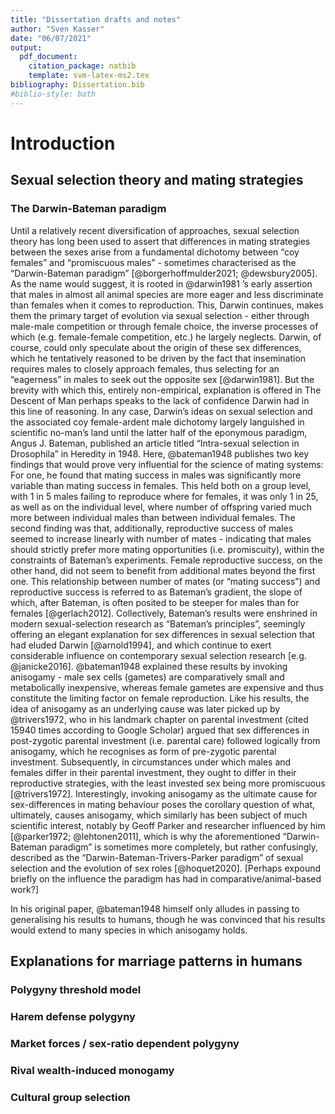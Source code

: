 ---
title: "Dissertation drafts and notes"
author: "Sven Kasser"
date: "06/07/2021"
output: 
  pdf_document:
    citation_package: natbib
    template: svm-latex-ms2.tex 
bibliography: Dissertation.bib
#biblio-style: bath
---

# Introduction

## Sexual selection theory and mating strategies

### The Darwin-Bateman paradigm

Until a relatively recent diversification of approaches, sexual selection theory has long been used to assert that differences in mating strategies between the sexes arise from a fundamental dichotomy between "coy females" and "promiscuous males" - sometimes characterised as the "Darwin-Bateman paradigm" [@borgerhoffmulder2021; @dewsbury2005]. As the name would suggest, it is rooted in @darwin1981 's early assertion that males in almost all animal species are more eager and less discriminate than females when it comes to reproduction. This, Darwin continues, makes them the primary target of evolution via sexual selection - either through male-male competition or through female choice, the inverse processes of which (e.g. female-female competition, etc.) he largely neglects. Darwin, of course, could only speculate about the origin of these sex differences, which he tentatively reasoned to be driven by the fact that insemination requires males to closely approach females, thus selecting for an "eagerness" in males to seek out the opposite sex [@darwin1981]. But the brevity with which this, entirely non-empirical, explanation is offered in The Descent of Man perhaps speaks to the lack of confidence Darwin had in this line of reasoning. In any case, Darwin's ideas on sexual selection and the associated coy female-ardent male dichotomy largely languished in scientific no-man's land until the latter half of the eponymous paradigm, Angus J. Bateman, published an article titled "Intra-sexual selection in Drosophila" in Heredity in 1948. Here, @bateman1948 publishes two key findings that would prove very influential for the science of mating systems: For one, he found that mating success in males was significantly more variable than mating success in females. This held both on a group level, with 1 in 5 males failing to reproduce where for females, it was only 1 in 25, as well as on the individual level, where number of offspring varied much more between individual males than between individual females. The second finding was that, additionally, reproductive success of males seemed to increase linearly with number of mates - indicating that males should strictly prefer more mating opportunities (i.e. promiscuity), within the constraints of Bateman's experiments. Female reproductive success, on the other hand, did not seem to benefit from additional mates beyond the first one. This relationship between number of mates (or "mating success") and reproductive success is referred to as Bateman's gradient, the slope of which, after Bateman, is often posited to be steeper for males than for females [@gerlach2012]. Collectively, Bateman's results were enshrined in modern sexual-selection research as "Bateman's principles", seemingly offering an elegant explanation for sex differences in sexual selection that had eluded Darwin [@arnold1994], and which continue to exert considerable influence on contemporary sexual selection research [e.g. @janicke2016]. @bateman1948 explained these results by invoking anisogamy - male sex cells (gametes) are comparatively small and metabolically inexpensive, whereas female gametes are expensive and thus constitute the limiting factor on female reproduction. Like his results, the idea of anisogamy as an underlying cause was later picked up by @trivers1972, who in his landmark chapter on parental investment (cited 15940 times according to Google Scholar) argued that sex differences in post-zygotic parental investment (i.e. parental care) followed logically from anisogamy, which he recognises as form of pre-zygotic parental investment. Subsequently, in circumstances under which males and females differ in their parental investment, they ought to differ in their reproductive strategies, with the least invested sex being more promiscuous [@trivers1972]. Interestingly, invoking anisogamy as the ultimate cause for sex-differences in mating behaviour poses the corollary question of what, ultimately, causes anisogamy, which similarly has been subject of much scientific interest, notably by Geoff Parker and researcher influenced by him [@parker1972; @lehtonen2011], which is why the aforementioned "Darwin-Bateman paradigm" is sometimes more completely, but rather confusingly, described as the "Darwin-Bateman-Trivers-Parker paradigm" of sexual selection and the evolution of sex roles [@hoquet2020]. [Perhaps expound briefly on the influence the paradigm has had in comparative/animal-based work?]

In his original paper, @bateman1948 himself only alludes in passing to generalising his results to humans, though he was convinced that his results would extend to many species in which anisogamy holds.

## Explanations for marriage patterns in humans

### Polygyny threshold model

### Harem defense polygyny

### Market forces / sex-ratio dependent polygyny

### Rival wealth-induced monogamy

### Cultural group selection
